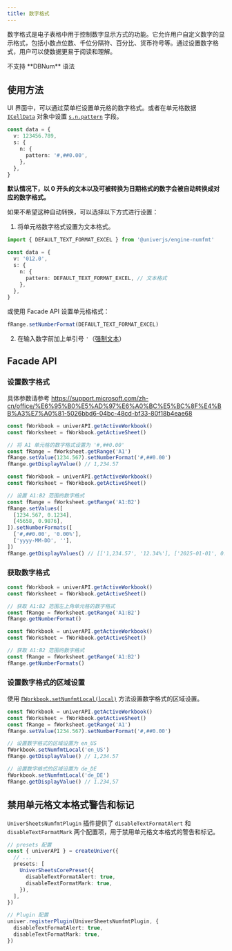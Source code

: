```yaml
---
title: 数字格式
---
```


数字格式是电子表格中用于控制数字显示方式的功能。它允许用户自定义数字的显示格式，包括小数点位数、千位分隔符、百分比、货币符号等。通过设置数字格式，用户可以使数据更易于阅读和理解。

<Callout type="warning" emoji="注意事项">
  不支持 **DBNum** 语法
</Callout>

## 使用方法

UI 界面中，可以通过菜单栏设置单元格的数字格式。或者在单元格数据 [`ICellData`](/guides/sheets/model/cell-data) 对象中设置 [`s.n.pattern`](/guides/sheets/model/cell-data#number-format) 字段。

```typescript
const data = {
  v: 123456.789,
  s: {
    n: {
      pattern: '#,##0.00',
    },
  },
}
```

**默认情况下，以 0 开头的文本以及可被转换为日期格式的数字会被自动转换成对应的数字格式。**

如果不希望这种自动转换，可以选择以下方式进行设置：

1. 将单元格数字格式设置为文本格式。

```typescript
import { DEFAULT_TEXT_FORMAT_EXCEL } from '@univerjs/engine-numfmt'

const data = {
  v: '012.0',
  s: {
    n: {
      pattern: DEFAULT_TEXT_FORMAT_EXCEL, // 文本格式
    },
  },
}
```

或使用 Facade API 设置单元格格式：

```typescript
fRange.setNumberFormat(DEFAULT_TEXT_FORMAT_EXCEL)
```

2. 在输入数字前加上单引号 `'`（[强制文本](/guides/sheets/model/cell-data#cell-type)）

## Facade API

### 设置数字格式

具体参数请参考 https://support.microsoft.com/zh-cn/office/%E6%95%B0%E5%AD%97%E6%A0%BC%E5%BC%8F%E4%BB%A3%E7%A0%81-5026bbd6-04bc-48cd-bf33-80f18b4eae68

```typescript
const fWorkbook = univerAPI.getActiveWorkbook()
const fWorksheet = fWorkbook.getActiveSheet()

// 将 A1 单元格的数字格式设置为 '#,##0.00'
const fRange = fWorksheet.getRange('A1')
fRange.setValue(1234.567).setNumberFormat('#,##0.00')
fRange.getDisplayValue() // 1,234.57
```

```typescript
const fWorkbook = univerAPI.getActiveWorkbook()
const fWorksheet = fWorkbook.getActiveSheet()

// 设置 A1:B2 范围的数字格式
const fRange = fWorksheet.getRange('A1:B2')
fRange.setValues([
  [1234.567, 0.1234],
  [45658, 0.9876],
]).setNumberFormats([
  ['#,##0.00', '0.00%'],
  ['yyyy-MM-DD', ''],
])
fRange.getDisplayValues() // [['1,234.57', '12.34%'], ['2025-01-01', 0.9876]]
```

### 获取数字格式

```typescript
const fWorkbook = univerAPI.getActiveWorkbook()
const fWorksheet = fWorkbook.getActiveSheet()

// 获取 A1:B2 范围左上角单元格的数字格式
const fRange = fWorksheet.getRange('A1:B2')
fRange.getNumberFormat()
```

```typescript
const fWorkbook = univerAPI.getActiveWorkbook()
const fWorksheet = fWorkbook.getActiveSheet()

// 获取 A1:B2 范围的数字格式
const fRange = fWorksheet.getRange('A1:B2')
fRange.getNumberFormats()
```

### 设置数字格式的区域设置

使用 [`FWorkbook.setNumfmtLocal(local)`](https://reference.univer.ai/zh-CN/classes/FWorkbook#setnumfmtlocal) 方法设置数字格式的区域设置。

```typescript
const fWorkbook = univerAPI.getActiveWorkbook()
const fWorksheet = fWorkbook.getActiveSheet()
const fRange = fWorksheet.getRange('A1')
fRange.setValue(1234.567).setNumberFormat('#,##0.00')

// 设置数字格式的区域设置为 en_US
fWorkbook.setNumfmtLocal('en_US')
fRange.getDisplayValue() // 1,234.57

// 设置数字格式的区域设置为 de_DE
fWorkbook.setNumfmtLocal('de_DE')
fRange.getDisplayValue() // 1.234,57
```

## 禁用单元格文本格式警告和标记

`UniverSheetsNumfmtPlugin` 插件提供了 `disableTextFormatAlert` 和 `disableTextFormatMark` 两个配置项，用于禁用单元格文本格式的警告和标记。

```typescript
// presets 配置
const { univerAPI } = createUniver({
  // ...
  presets: [
    UniverSheetsCorePreset({
      disableTextFormatAlert: true,
      disableTextFormatMark: true,
    }),
  ],
})
```

```typescript
// Plugin 配置
univer.registerPlugin(UniverSheetsNumfmtPlugin, {
  disableTextFormatAlert: true,
  disableTextFormatMark: true,
})
```
